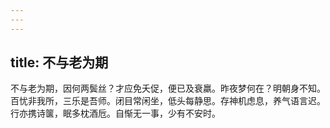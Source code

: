 ```yaml
---
---
---
```

title: 不与老为期
---



不与老为期，因何两鬓丝？才应免夭促，便已及衰羸。昨夜梦何在？明朝身不知。百忧非我所，三乐是吾师。闭目常闲坐，低头每静思。存神机虑息，养气语言迟。行亦携诗箧，眠多枕酒卮。自惭无一事，少有不安时。